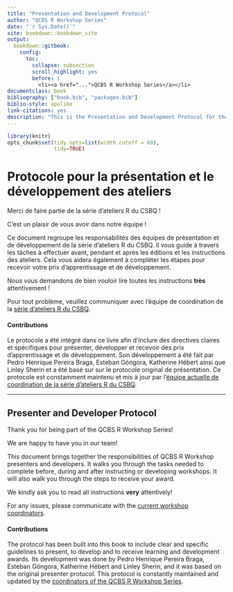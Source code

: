 ```yaml
--- 
title: "Presentation and Development Protocol"
author: "QCBS R Workshop Series"
date: "`r Sys.Date()`"
site: bookdown::bookdown_site
output: 
  bookdown::gitbook:
    config:
      toc:
        collapse: subsection
        scroll_highlight: yes
        before: |
          <li><a href="...">QCBS R Workshop Series</a></li>
documentclass: book
bibliography: ["book.bib", "packages.bib"]
biblio-style: apalike
link-citations: yes
description: "This is the Presentation and Development Protocol for the QCBS R Workshop Series"
---
```


```r
library(knitr)
opts_chunk$set(tidy.opts=list(width.cutoff = 60),
               tidy=TRUE)
```

# Protocole pour la présentation et le développement des ateliers {-}

Merci de faire partie de la série d'ateliers R du CSBQ !

C'est un plaisir de vous avoir dans notre équipe !

Ce document regroupe les responsabilités des équipes de présentation et de développement de la série d'ateliers R du CSBQ. Il vous guide à travers les tâches à effectuer avant, pendant et après les éditions et les instructions des ateliers. Cela vous aidera également à compléter les étapes pour recevoir votre prix d’apprentissage et de développement.

Nous vous demandons de bien vouloir lire toutes les instructions **très** attentivement !

Pour tout problème, veuillez communiquer avec l'équipe de coordination de la [série d'ateliers R du CSBQ](https://r.qcbs.ca/fr/about/).

#### Contributions {-}

Le protocole a été intégré dans ce livre afin d'inclure des directives claires et spécifiques pour présenter, développer et recevoir des prix d'apprentissage et de développement. Son développement a été fait par Pedro Henrique Pereira Braga, Esteban Góngora, Katherine Hébert ainsi que Linley Sherin et a été basé sur sur le protocole original de présentation. Ce protocole est constamment maintenu et mis à jour par l'[équipe actuelle de coordination de la série d'ateliers R du CSBQ](https://r.qcbs.ca/fr/about/).

---

## Presenter and Developer Protocol {-}

Thank you for being part of the QCBS R Workshop Series!

We are happy to have you in our team!

This document brings together the responsibilities of QCBS R Workshop presenters and developers. It walks you through the tasks needed to complete before, during and after instructing or developing workshops. It will also walk you through the steps to receive your award.  

We kindly ask you to read all instructions **very** attentively!

For any issues, please communicate with the [current workshop coordinators](https://r.qcbs.ca/about/).

#### Contributions {-}

The protocol has been built into this book to include clear and specific guidelines to present, to develop and to receive learning and development awards. Its development was done by Pedro Henrique Pereira Braga, Esteban Góngora, Katherine Hébert and Linley Sherin, and it was based on the original presenter protocol. This protocol is constantly maintained and updated by the [coordinators of the QCBS R Workshop Series](https://r.qcbs.ca/about/).